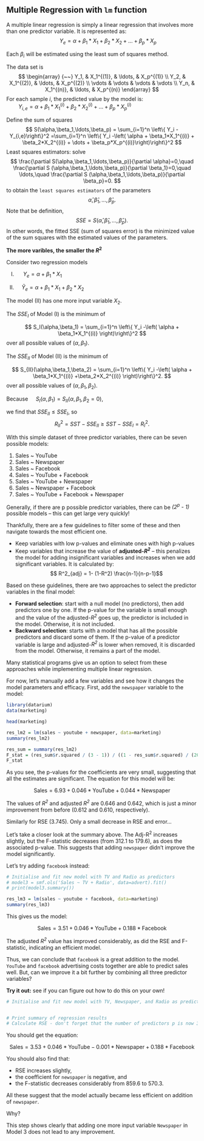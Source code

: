 

## Multiple Regression with `lm` function

A multiple linear regression is simply a linear regression that involves more 
than one predictor variable. It is represented as:
$$\qquad Y_e = \alpha + \beta_1*X_1  + \beta_2*X_2 + \dots  + \beta_p*X_p$$  

Each *β<sub>i</sub>* will be estimated using the least sum of squares method.

The data set is  
$$ \begin{array} 
       {~~}  Y_1, &  X_1^{(1)},  &  \ldots, &  X_p^{(1)} \\
        Y_2, &  X_1^{(2)},  &  \ldots, &  X_p^{(2)} \\
       \vdots  & \vdots  & \vdots & \vdots \\
      Y_n, &  X_1^{(n)},  &  \ldots, &  X_p^{(n)} 
    \end{array}
$$
For each sample $i$, the predicted value by the model is:  
$\qquad Y_{i,e} = \alpha + \beta_1*X_1^{(i)}  + \beta_2*X_2^{(i)} + \dots  + \beta_p*X_p^{(i)}$  


Define the sum of squares 
$$   S(\alpha,\beta_1,\ldots,\beta_p) = \sum_{i=1}^n 
\left\{     Y_i -Y_{i,e}\right\}^2  =\sum_{i=1}^n \left\{ 
    Y_i -\left( \alpha + \beta_1*X_1^{(i)}  + \beta_2*X_2^{(i)} + \dots  + \beta_p*X_p^{(i)}\right)\right\}^2
$$
Least squares estimators: solve 
$$ \frac{\partial  S(\alpha,\beta_1,\ldots,\beta_p)}{\partial \alpha}=0,\quad 
\frac{\partial S (\alpha,\beta_1,\ldots,\beta_p)}{\partial \beta_1}=0,\quad \ldots,\quad
\frac{\partial S (\alpha,\beta_1,\ldots,\beta_p)}{\partial \beta_p}=0. 
$$
to obtain the `least squares estimators` of the parameters
$$ \hat\alpha, \hat\beta_1,\ldots,\hat\beta_p.
$$
Note that be definition, 
$$      SSE = S(\hat\alpha, \hat\beta_1,\ldots,\hat\beta_p).
$$
In other words, the fitted SSE (sum of squares error) is the minimized 
value of the sum squares with the estimated values of the parameters.

**The more varibles, the smaller the $R^2$**

Consider two regression models

(I)   $\quad ~ Y_e = \alpha + \beta_1*X_1$ 

(II)  $\quad  \tilde Y_e = \alpha + \beta_1*X_1  + \beta_2*X_2$

The model (II) has one more input variable $X_2$. 

The $SSE_I$ of Model (I) is the minimum of

$$   S_I(\alpha,\beta_1) = \sum_{i=1}^n \left\{ 
    Y_i -\left( \alpha + \beta_1*X_1^{(i)} \right)\right\}^2
$$
over all possible values of $(\alpha,\beta_1)$.

The $SSE_{II}$ of Model (II) is the minimum of 

$$   S_{II}(\alpha,\beta_1,\beta_2) = \sum_{i=1}^n \left\{ 
    Y_i -\left( \alpha + \beta_1*X_1^{(i)} +\beta_2*X_2^{(i)}  \right)\right\}^2. 
$$
over all possible values of $(\alpha,\beta_1,\beta_2)$.

Because  $\quad S_I(\alpha,\beta_1) = S_{II}(\alpha,\beta_1,\beta_2=0 )$, 

we find that $SSE_{II}\le SSE_I$, so 
$$   R^2_{II} = SST - SSE_{II} \ge SST - SSE_{I} =  R^2_{I}.
$$

With this simple dataset of three predictor variables, there can be seven 
possible models:

1. Sales ~ YouTube
2. Sales ~ Newspaper
3. Sales ~ Facebook
4. Sales ~ YouTube + Facebook
5. Sales ~ YouTube + Newspaper
6. Sales ~ Newspaper + Facebook
7. Sales ~ YouTube + Facebook + Newspaper

Generally, if there are p possible predictor variables, there can be 
*(2<sup>p</sup> - 1)* possible models – this can get large very quickly!

Thankfully, there are a few guidelines to filter some of these and then 
navigate towards the most efficient one.

- Keep variables with low p-values and eliminate ones with high p-values
- Keep variables that increase the value of **adjusted-*R<sup>2</sup>*** – this
  penalizes the model for adding insignificant variables and increases when we 
  add significant variables. It is calculated by: 
$$ R^2_{adj} = 1- (1-R^2) \frac{n-1}{n-p-1}$$

Based on these guidelines, there are two approaches to select the predictor 
variables in the final model:

- **Forward selection**: start with a null model (no predictors), then add 
predictors one by one. If the p-value for the variable is small enough and the 
value of the adjusted-*R<sup>2</sup>* goes up, the predictor is included in the 
model. Otherwise, it is not included.
- **Backward selection**: starts with a model that has all the possible 
predictors and discard some of them. If the p-value of a predictor variable is 
large and adjusted-*R<sup>2</sup>* is lower when removed, it is discarded from 
the model. Otherwise, it remains a part of the model.

Many statistical programs give us an option to select from these approaches 
while implementing multiple linear regression.

For now, let’s manually add a few variables and see how it changes the model 
parameters and efficacy. First, add the `newspaper` variable to the model:

```r
library(datarium)
data(marketing)

head(marketing)
```

```r
res_lm2 = lm(sales ~ youtube + newspaper, data=marketing)
summary(res_lm2)
```

```r
res_sum = summary(res_lm2)
F_stat = (res_sum$r.squared / (3 - 1)) / ((1 - res_sum$r.squared) / (200 - 3))
F_stat
```

As you see, the p-values for the coefficients are very small, suggesting that 
all the estimates are significant. The equation for this model will be:

 $$ \text{Sales} = 6.93+0.046* \text{YouTube} + 0.044 * \text{Newspaper}$$

The values of *R<sup>2</sup>* and adjusted *R<sup>2</sup>* are 0.646 and 0.642, 
which is just a minor improvement from before  (0.612 and 0.610, respectively).

Similarly for RSE (3.745). Only a small decrease in RSE and error...

Let’s take a closer look at the summary above. The Adj-R<sup>2</sup> increases 
slightly, but the F-statistic decreases (from 312.1 to 179.6), as does the 
associated p-value. This suggests that adding `newspaper` didn't improve the 
model significantly.

Let's try adding `facebook` instead:

```r
# Initialise and fit new model with TV and Radio as predictors
# model3 = smf.ols('Sales ~ TV + Radio', data=advert).fit()
# print(model3.summary())

res_lm3 = lm(sales ~ youtube + facebook, data=marketing)
summary(res_lm3)
```

This gives us the model:

 $$ \text{Sales} = 3.51+0.046* \text{YouTube} + 0.188 * \text{Facebook}$$

The adjusted *R<sup>2</sup>* value has improved considerably, as did the 
RSE and F-statistic, indicating an efficient model.

Thus, we can conclude that `facebook` is a great addition to the model.  
`YouTube` and `facebook` advertising costs together are able to predict sales
well. But, can we improve it a bit further by combining all three predictor 
variables?

**Try it out:** see if you can figure out how to do this on your own!

```r
# Initialise and fit new model with TV, Newspaper, and Radio as predictors


# Print summary of regression results
# Calculate RSE - don't forget that the number of predictors p is now 3

```

You should get the equation:

$$ \text{Sales} = 3.53+0.046*\text{YouTube} -0.001*\text{Newspaper} +0.188*\text{Facebook}$$


You should also find that:

- RSE increases slightly,
- the coefficient for `newspaper` is negative, and
- the F-statistic decreases considerably from 859.6 to 570.3.

All these suggest that the model actually became less efficient on addition of `newspaper`. 

Why?

This step shows clearly that adding one more input variable `Newspaper` in 
Model 3 does not lead to any improvement. 
